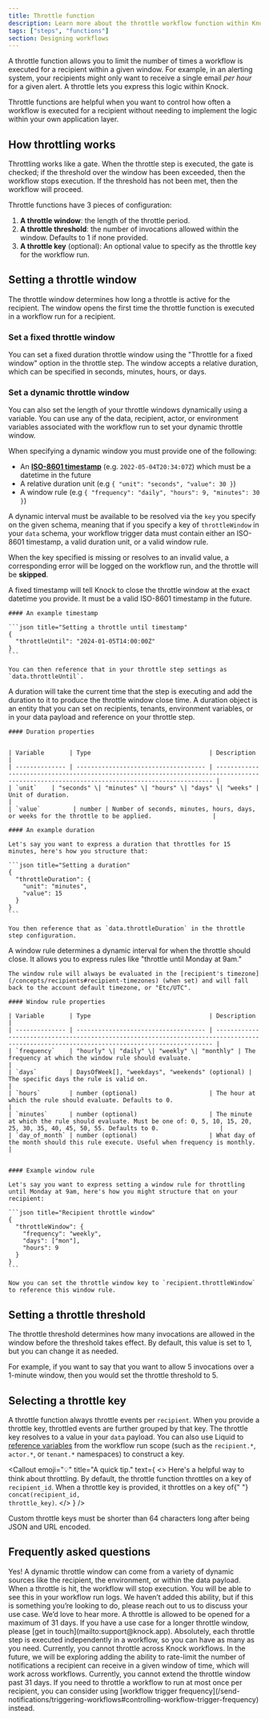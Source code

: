 ```yaml
---
title: Throttle function
description: Learn more about the throttle workflow function within Knock's notification engine.
tags: ["steps", "functions"]
section: Designing workflows
---
```


A throttle function allows you to limit the number of times a workflow is executed for a recipient within a given window. For example, in an alerting system, your recipients might only want to receive a single email _per hour_ for a given alert. A throttle lets you express this logic within Knock.

Throttle functions are helpful when you want to control how often a workflow is executed for a recipient without needing to implement the logic within your own application layer.

## How throttling works

Throttling works like a gate. When the throttle step is executed, the gate is checked; if the threshold over the window has been exceeded, then the workflow stops execution. If the threshold has not been met, then the workflow will proceed.

Throttle functions have 3 pieces of configuration:

1. **A throttle window**: the length of the throttle period.
2. **A throttle threshold**: the number of invocations allowed within the window. Defaults to 1 if none provided.
3. **A throttle key** (optional): An optional value to specify as the throttle key for the workflow run.

## Setting a throttle window

The throttle window determines how long a throttle is active for the recipient. The window opens the first time the throttle function is executed in a workflow run for a recipient.

### Set a fixed throttle window

You can set a fixed duration throttle window using the "Throttle for a fixed window" option in the throttle step. The window accepts a relative duration, which can be specified in seconds, minutes, hours, or days.

### Set a dynamic throttle window

You can also set the length of your throttle windows dynamically using a variable. You can use any of the data, recipient, actor, or environment variables associated with the workflow run to set your dynamic throttle window.

When specifying a dynamic window you must provide one of the following:

- An **[ISO-8601 timestamp](https://en.wikipedia.org/wiki/ISO_8601)** (e.g. `2022-05-04T20:34:07Z`) which must be a datetime in the future
- A relative duration unit (e.g `{ "unit": "seconds", "value": 30 }`)
- A window rule (e.g `{ "frequency": "daily", "hours": 9, "minutes": 30 }`)

A dynamic interval must be available to be resolved via the `key` you specify on the given schema, meaning that if you specify a key of `throttleWindow` in your `data` schema, your workflow trigger data must contain either an ISO-8601 timestamp, a valid duration unit, or a valid window rule.

When the key specified is missing or resolves to an invalid value, a corresponding error will be logged on the workflow run, and the throttle will be **skipped**.

<AccordionGroup>
  <Accordion title="Using a fixed timestamp">
   A fixed timestamp will tell Knock to close the throttle window at the exact datetime you provide. It must be a valid ISO-8601 timestamp in the future.

    #### An example timestamp

    ```json title="Setting a throttle until timestamp"
    {
      "throttleUntil": "2024-01-05T14:00:00Z"
    }
    ```

    You can then reference that in your throttle step settings as `data.throttleUntil`.

  </Accordion>
  <Accordion title="Using durations">
    A duration will take the current time that the step is executing and add the duration to it to produce the throttle window close time. A duration object is an entity that you can set on recipients, tenants, environment variables, or in your data payload and reference on your throttle step.

    #### Duration properties


    | Variable       | Type                                 | Description                                                                                                                                 |
    | -------------- | ------------------------------------ | ------------------------------------------------------------------------------------------------------------------------------------------- |
    | `unit`    | "seconds" \| "minutes" \| "hours" \| "days" \| "weeks" | Unit of duration.                                                                        |
    | `value`         | number | Number of seconds, minutes, hours, days, or weeks for the throttle to be applied.                 |

    #### An example duration

    Let's say you want to express a duration that throttles for 15 minutes, here's how you structure that:

    ```json title="Setting a duration"
    {
      "throttleDuration": {
        "unit": "minutes",
        "value": 15
      }
    }
    ```

    You then reference that as `data.throttleDuration` in the throttle step configuration.

  </Accordion>
  <Accordion title="Using window rules">
    A window rule determines a dynamic interval for when the throttle should close. It allows you to express rules like "throttle until Monday at 9am."

    The window rule will always be evaluated in the [recipient's timezone](/concepts/recipients#recipient-timezones) (when set) and will fall back to the account default timezone, or "Etc/UTC".

    #### Window rule properties

    | Variable       | Type                                 | Description                                                                                                                                 |
    | -------------- | ------------------------------------ | ------------------------------------------------------------------------------------------------------------------------------------------- |
    | `frequency`    | "hourly" \| "daily" \| "weekly" \| "monthly" | The frequency at which the window rule should evaluate.                                                                                     |
    | `days`         | DaysOfWeek[], "weekdays", "weekends" (optional) | The specific days the rule is valid on.                                                                                           |
    | `hours`        | number (optional)                    | The hour at which the rule should evaluate. Defaults to 0.                                                                                  |
    | `minutes`      | number (optional)                    | The minute at which the rule should evaluate. Must be one of: 0, 5, 10, 15, 20, 25, 30, 35, 40, 45, 50, 55. Defaults to 0.                 |
    | `day_of_month` | number (optional)                    | What day of the month should this rule execute. Useful when frequency is monthly.                                                           |


    #### Example window rule

    Let's say you want to express setting a window rule for throttling until Monday at 9am, here's how you might structure that on your recipient:

    ```json title="Recipient throttle window"
    {
      "throttleWindow": {
        "frequency": "weekly",
        "days": ["mon"],
        "hours": 9
      }
    }
    ```

    Now you can set the throttle window key to `recipient.throttleWindow` to reference this window rule.

  </Accordion>
</AccordionGroup>

## Setting a throttle threshold

The throttle threshold determines how many invocations are allowed in the window before the threshold takes effect. By default, this value is set to 1, but you can change it as needed.

For example, if you want to say that you want to allow 5 invocations over a 1-minute window, then you would set the throttle threshold to 5.

## Selecting a throttle key

A throttle function always throttle events per `recipient`. When you provide a throttle key, throttled events are further grouped by that key. The throttle key resolves to a value in your `data` payload. You can also use Liquid to [reference variables](/designing-workflows/template-editor/variables) from the workflow run scope (such as the `recipient.*`, `actor.*`, or `tenant.*` namespaces) to construct a key.

<Callout
  emoji="💡"
  title="A quick tip."
  text={
    <>
      Here's a helpful way to think about throttling. By default, the throttle
      function throttles on a key of <code>recipient_id</code>. When a throttle
      key is provided, it throttles on a key of{" "}
      <code>concat(recipient_id, throttle_key)</code>.
    </>
  }
/>

Custom throttle keys must be shorter than 64 characters long after being JSON and URL encoded.

## Frequently asked questions

<AccordionGroup>
  <Accordion title="Can I use a dynamic throttle window?">
    Yes! A dynamic throttle window can come from a variety of dynamic sources
    like the recipient, the environment, or within the data payload.
  </Accordion>
  <Accordion title="What happens when a throttle is hit?">
    When a throttle is hit, the workflow will stop execution. You will be able
    to see this in your workflow run logs.
  </Accordion>
  <Accordion title="Can an active throttle be canceled?">
    We haven’t added this ability, but if this is something you’re looking to
    do, please reach out to us to discuss your use case. We’d love to hear more.
  </Accordion>
  <Accordion title="What’s the maximum time a throttle can be open for?">
    A throttle is allowed to be opened for a maximum of 31 days. If you have a
    use case for a longer throttle window, please [get in
    touch](mailto:support@knock.app).
  </Accordion>
  <Accordion title="Can I have multiple throttle steps per workflow?">
    Absolutely, each throttle step is executed independently in a workflow, so
    you can have as many as you need.
  </Accordion>
  <Accordion title="Can I throttle across workflows?">
    Currently, you cannot throttle across Knock workflows. In the future, we
    will be exploring adding the ability to rate-limit the number of
    notifications a recipient can receive in a given window of time, which will
    work across workflows.
  </Accordion>
  <Accordion title="Can I extend the throttle window past 31 days?">
    Currently, you cannot extend the throttle window past 31 days. If you need
    to throttle a workflow to run at most once per recipient, you can consider
    using [workflow trigger
    frequency](/send-notifications/triggering-workflows#controlling-workflow-trigger-frequency)
    instead.
  </Accordion>
</AccordionGroup>
